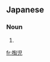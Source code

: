 ==Japanese==
{{ja-kanjitab|yomi=irr|sort=すり}}

===Noun===
{{ja-noun|すり}}

# {{alternative form of|掏摸|lang=ja}}

[[fr:掏児]]